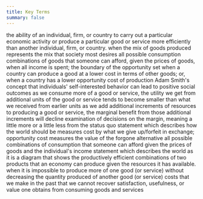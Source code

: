 ```yaml
---
title: Key Terms
summary: false
---
```


<Keyterm label="absolute advantage">
  the ability of an individual, firm, or country to carry out a particular
  economic activity or produce a particular good or service more efficiently
  than another individual, firm, or country.
</Keyterm>

<Keyterm label="allocative efficiency">
  when the mix of goods produced represents the mix that society most desires
</Keyterm>

<Keyterm label="budget constraint">
  all possible consumption combinations of goods that someone can afford, given
  the prices of goods, when all income is spent; the boundary of the opportunity
  set
</Keyterm>

<Keyterm label="comparative advantage">
  when a country can produce a good at a lower cost in terms of other goods; or,
  when a country has a lower opportunity cost of production
</Keyterm>

<Keyterm label="invisible hand">
Adam Smith's concept that individuals' self-interested behavior can lead to positive social outcomes

</Keyterm>

<Keyterm label="law of diminishing marginal utility">
  as we consume more of a good or service, the utility we get from additional
  units of the good or service tends to become smaller than what we received
  from earlier units
</Keyterm>

<Keyterm label="law of diminishing returns">
  as we add additional increments of resources to producing a good or service,
  the marginal benefit from those additional increments will decline
</Keyterm>

<Keyterm label="marginal analysis">
examination of decisions on the margin, meaning a little more or a little less from the status quo

</Keyterm>

<Keyterm label="normative statement">
  statement which describes how the world should be
</Keyterm>

<Keyterm label="opportunity cost">
  measures cost by what we give up/forfeit in exchange; opportunity cost
  measures the value of the forgone alternative
</Keyterm>

<Keyterm label="opportunity set">
  all possible combinations of consumption that someone can afford given the
  prices of goods and the individual's income
</Keyterm>

<Keyterm label="positive statement">
  statement which describes the world as it is
</Keyterm>

<Keyterm label="production possibilities frontier (PPF)">
  a diagram that shows the productively efficient combinations of two products
  that an economy can produce given the resources it has available.
</Keyterm>

<Keyterm label="productive efficiency">
  when it is impossible to produce more of one good (or service) without
  decreasing the quantity produced of another good (or service)
</Keyterm>

<Keyterm label="sunk costs">
  costs that we make in the past that we cannot recover
</Keyterm>

<Keyterm label="utility">
  satisfaction, usefulness, or value one obtains from consuming goods and
  services
</Keyterm>

